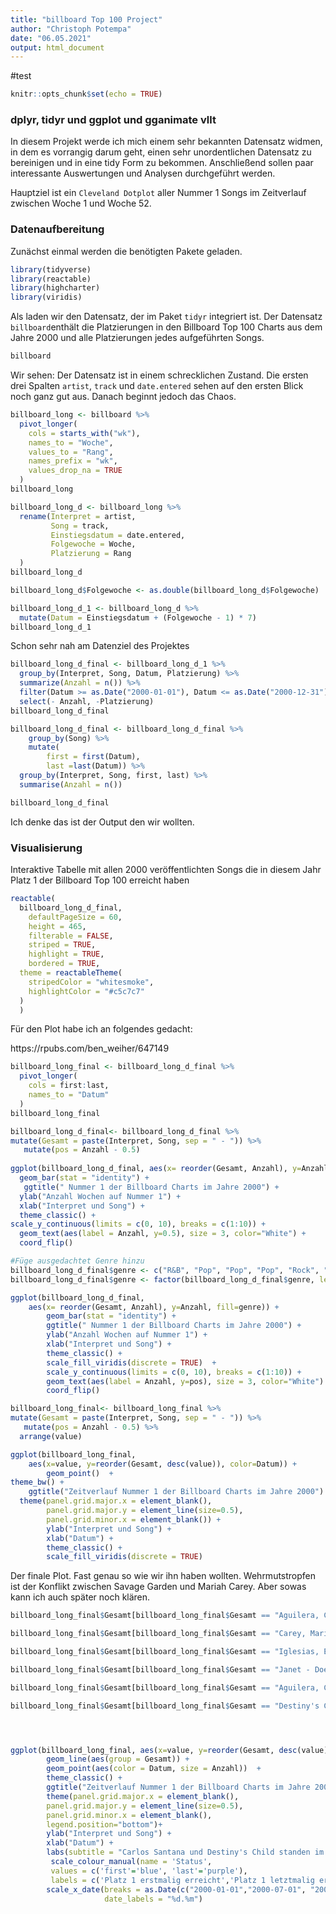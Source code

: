 ```yaml
---
title: "billboard Top 100 Project"
author: "Christoph Potempa"
date: "06.05.2021"
output: html_document
---
```


#test

```r
knitr::opts_chunk$set(echo = TRUE)
```

### dplyr, tidyr und ggplot und gganimate vllt

In diesem Projekt werde ich mich einem sehr bekannten Datensatz widmen, in dem es vorrangig darum geht, einen sehr unordentlichen Datensatz zu bereinigen und in eine tidy Form zu bekommen. Anschließend sollen paar interessante Auswertungen und Analysen durchgeführt werden. 

Hauptziel ist ein `Cleveland Dotplot` aller Nummer 1 Songs im Zeitverlauf zwischen Woche 1 und Woche 52.

### Datenaufbereitung

Zunächst einmal werden die benötigten Pakete geladen.

```r
library(tidyverse)
library(reactable)
library(highcharter)
library(viridis)
```

Als laden wir den Datensatz, der im Paket `tidyr` integriert ist. Der Datensatz `billboard`enthält die Platzierungen in den Billboard Top 100 Charts aus dem Jahre 2000 und alle Platzierungen jedes aufgeführten Songs.

```r
billboard
```

Wir sehen: Der Datensatz ist in einem schrecklichen Zustand. Die ersten drei Spalten `artist`, `track` und `date.entered` sehen auf den ersten Blick noch ganz gut aus. Danach beginnt jedoch das Chaos. 

```r
billboard_long <- billboard %>% 
  pivot_longer(
    cols = starts_with("wk"),
    names_to = "Woche",
    values_to = "Rang",
    names_prefix = "wk",
    values_drop_na = TRUE
  )
billboard_long 
```

```r
billboard_long_d <- billboard_long %>% 
  rename(Interpret = artist,
         Song = track,
         Einstiegsdatum = date.entered,
         Folgewoche = Woche,
         Platzierung = Rang
  )
billboard_long_d
```

```r
billboard_long_d$Folgewoche <- as.double(billboard_long_d$Folgewoche)

billboard_long_d_1 <- billboard_long_d %>% 
  mutate(Datum = Einstiegsdatum + (Folgewoche - 1) * 7)
billboard_long_d_1
```

Schon sehr nah am Datenziel des Projektes

```r
billboard_long_d_final <- billboard_long_d_1 %>% 
  group_by(Interpret, Song, Datum, Platzierung) %>%
  summarize(Anzahl = n()) %>% 
  filter(Datum >= as.Date("2000-01-01"), Datum <= as.Date("2000-12-31") & Platzierung == 1) %>% 
  select(- Anzahl, -Platzierung)
billboard_long_d_final
```

```r
billboard_long_d_final <- billboard_long_d_final %>% 
    group_by(Song) %>%
    mutate(
        first = first(Datum),
        last =last(Datum)) %>% 
  group_by(Interpret, Song, first, last) %>% 
  summarise(Anzahl = n())

billboard_long_d_final
```

Ich denke das ist der Output den wir wollten.

### Visualisierung

Interaktive Tabelle mit allen 2000 veröffentlichten Songs die in diesem Jahr Platz 1 der Billboard Top 100 erreicht haben

```r
reactable(
  billboard_long_d_final,
    defaultPageSize = 60,
    height = 465,
    filterable = FALSE,
    striped = TRUE,
    highlight = TRUE,
    bordered = TRUE,
  theme = reactableTheme(
    stripedColor = "whitesmoke",
    highlightColor = "#c5c7c7"
  )
  )
```

Für den Plot habe ich an folgendes gedacht:

https://rpubs.com/ben_weiher/647149

```r
billboard_long_final <- billboard_long_d_final %>% 
  pivot_longer(
    cols = first:last,
    names_to = "Datum"
  ) 
billboard_long_final
```


```r
billboard_long_d_final<- billboard_long_d_final %>% 
mutate(Gesamt = paste(Interpret, Song, sep = " - ")) %>% 
   mutate(pos = Anzahl - 0.5)
  
ggplot(billboard_long_d_final, aes(x= reorder(Gesamt, Anzahl), y=Anzahl)) + 
  geom_bar(stat = "identity") +
   ggtitle(" Nummer 1 der Billboard Charts im Jahre 2000") +
  ylab("Anzahl Wochen auf Nummer 1") + 
  xlab("Interpret und Song") +
  theme_classic() +
scale_y_continuous(limits = c(0, 10), breaks = c(1:10)) +
  geom_text(aes(label = Anzahl, y=0.5), size = 3, color="White") +
  coord_flip() 

```

```r
#Füge ausgedachtet Genre hinzu
billboard_long_d_final$genre <- c("R&B", "Pop", "Pop", "Pop", "Rock", "R&B", "R&B", "Pop", "R&B", "Rock", "Pop", "Rock", "Pop", "Pop", "Rock", "R&B", "Rock")
billboard_long_d_final$genre <- factor(billboard_long_d_final$genre, levels=c("R&B", "Pop", "Rock"))

ggplot(billboard_long_d_final, 
    aes(x= reorder(Gesamt, Anzahl), y=Anzahl, fill=genre)) + 
        geom_bar(stat = "identity") +
        ggtitle(" Nummer 1 der Billboard Charts im Jahre 2000") +
        ylab("Anzahl Wochen auf Nummer 1") + 
        xlab("Interpret und Song") +
        theme_classic() +
        scale_fill_viridis(discrete = TRUE)  +
        scale_y_continuous(limits = c(0, 10), breaks = c(1:10)) +
        geom_text(aes(label = Anzahl, y=pos), size = 3, color="White") +
        coord_flip() 


```   
```r
billboard_long_final<- billboard_long_final %>% 
mutate(Gesamt = paste(Interpret, Song, sep = " - ")) %>% 
   mutate(pos = Anzahl - 0.5) %>% 
  arrange(value)

ggplot(billboard_long_final, 
    aes(x=value, y=reorder(Gesamt, desc(value)), color=Datum)) + 
        geom_point()  + 
theme_bw() +
    ggtitle("Zeitverlauf Nummer 1 der Billboard Charts im Jahre 2000") +
  theme(panel.grid.major.x = element_blank(),
        panel.grid.major.y = element_line(size=0.5),
        panel.grid.minor.x = element_blank()) +
        ylab("Interpret und Song") + 
        xlab("Datum") +
        theme_classic() +
        scale_fill_viridis(discrete = TRUE)  
```

Der finale Plot. Fast genau so wie wir ihn haben wollten. Wehrmutstropfen ist der Konflikt zwischen Savage Garden und Mariah Carey. Aber sowas kann ich auch später noch klären.

```r
billboard_long_final$Gesamt[billboard_long_final$Gesamt == "Aguilera, Christina - What A Girl Wants"] <- "Christina Aguilera - What A Girl Wants"

billboard_long_final$Gesamt[billboard_long_final$Gesamt == "Carey, Mariah - Thank God I Found Yo..."] <- "Mariah Carey - Thank God I Found You"

billboard_long_final$Gesamt[billboard_long_final$Gesamt == "Iglesias, Enrique - Be With You"] <- "Enrique Iglesias - Be with You"

billboard_long_final$Gesamt[billboard_long_final$Gesamt == "Janet - Doesn't Really Matte..."] <- "Janet - Doesn't Really Matter"

billboard_long_final$Gesamt[billboard_long_final$Gesamt == "Aguilera, Christina - Come On Over Baby (A..."] <- "Christina Aguilera - Come On Over Baby"

billboard_long_final$Gesamt[billboard_long_final$Gesamt == "Destiny's Child - Independent Women Pa..."] <- "Destiny's Child - Independent Women Part 1"




ggplot(billboard_long_final, aes(x=value, y=reorder(Gesamt, desc(value)), color=Datum)) +
        geom_line(aes(group = Gesamt)) + 
        geom_point(aes(color = Datum, size = Anzahl))  +
        theme_classic() +
        ggtitle("Zeitverlauf Nummer 1 der Billboard Charts im Jahre 2000") +
        theme(panel.grid.major.x = element_blank(),
        panel.grid.major.y = element_line(size=0.5),
        panel.grid.minor.x = element_blank(),
        legend.position="bottom")+
        ylab("Interpret und Song") + 
        xlab("Datum") +
        labs(subtitle = "Carlos Santana und Destiny's Child standen im Jahre 2000 gemeinsam 20 Wochen auf Platz 1 der  Billboard Top 100 Charts") +
         scale_colour_manual(name = 'Status',
         values = c('first'='blue', 'last'='purple'),
         labels = c('Platz 1 erstmalig erreicht','Platz 1 letztmalig erreicht')) +
        scale_x_date(breaks = as.Date(c("2000-01-01","2000-07-01", "2000-12-31")),
                     date_labels = "%d.%m") 
```


